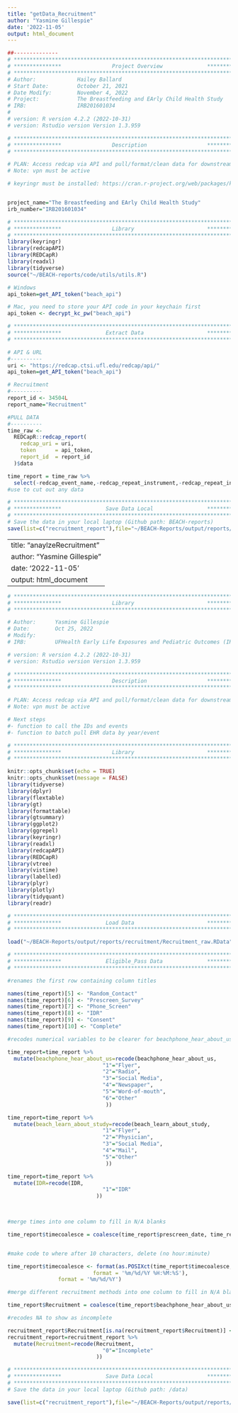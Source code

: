 ```yaml
---
title: "getData_Recruitment"
author: "Yasmine Gillespie"
date: '2022-11-05'
output: html_document
---
```


```r
##--------------
# **************************************************************************** #
# ***************                Project Overview              *************** #
# **************************************************************************** #
# Author:             Hailey Ballard
# Start Date:         October 21, 2021
# Date Modify:        November 4, 2022
# Project:            The Breastfeeding and EArly Child Health Study
# IRB:                IRB201601034
#
# version: R version 4.2.2 (2022-10-31)
# version: Rstudio version Version 1.3.959

# **************************************************************************** #
# ***************                Description                   *************** #
# **************************************************************************** #

# PLAN: Access redcap via API and pull/format/clean data for downstream analysis.
# Note: vpn must be active

# keyringr must be installed: https://cran.r-project.org/web/packages/keyringr/vignettes/Avoiding_plain_text_passwords_in_R_with_keyringr.html


project_name="The Breastfeeding and EArly Child Health Study"
irb_number="IRB201601034"

```


```r

# **************************************************************************** #
# ***************                Library                       *************** #
# **************************************************************************** #
library(keyringr)
library(redcapAPI)
library(REDCapR)
library(readxl)
library(tidyverse)
source("~/BEACH-reports/code/utils/utils.R")

```

```r
# Windows
api_token=get_API_token("beach_api")

```

```r
# Mac, you need to store your API code in your keychain first
api_token <- decrypt_kc_pw("beach_api")

```

```r

# **************************************************************************** #
# ***************              Extract Data                    *************** #
# **************************************************************************** #

# API & URL
#----------
uri <- "https://redcap.ctsi.ufl.edu/redcap/api/"
api_token=get_API_token("beach_api")

# Recruitment
#----------
report_id <- 34504L
report_name="Recruitment"

#PULL DATA
#----------
time_raw <-
  REDCapR::redcap_report(
    redcap_uri = uri,
    token      = api_token,
    report_id  = report_id
  )$data 

time_report = time_raw %>%
  select(-redcap_event_name,-redcap_repeat_instrument,-redcap_repeat_instance)
#use to cut out any data

```

```r
# **************************************************************************** #
# ***************              Save Data Local                 *************** #
# **************************************************************************** #
# Save the data in your local laptop (Github path: BEACH-reports)
save(list=c("recruitment_report"),file="~/BEACH-Reports/output/reports/recruitment/Recruitment_raw.RData")
```

---
title: "anaylzeRecruitment"
author: "Yasmine Gillespie"
date: '2022-11-05'
output: html_document
---

```r

# **************************************************************************** #
# ***************                Library                       *************** #
# **************************************************************************** #

# Author:      Yasmine Gillespie
# Date:        Oct 25, 2022 
# Modify:      
# IRB:         UFHealth Early Life Exposures and Pediatric Outcomes (IRB201601899) 

# version: R version 4.2.2 (2022-10-31)
# version: Rstudio version Version 1.3.959 

# **************************************************************************** #
# ***************                Description                   *************** #
# **************************************************************************** #

# PLAN: Access redcap via API and pull/format/clean data for downstream analysis.
# Note: vpn must be active

# Next steps
#- function to call the IDs and events
#- function to batch pull EHR data by year/event 


```

```r

# **************************************************************************** #
# ***************                Library                       *************** #
# **************************************************************************** #

knitr::opts_chunk$set(echo = TRUE)
knitr::opts_chunk$set(message = FALSE)
library(tidyverse)
library(dplyr)
library(flextable)
library(gt)
library(formattable)
library(gtsummary)
library(ggplot2)
library(ggrepel)
library(keyringr)
library(readxl)
library(redcapAPI)
library(REDCapR)
library(vtree)
library(vistime)
library(labelled)
library(plyr)
library(plotly)
library(tidyquant)
library(readr)
```

```r

# **************************************************************************** #
# ***************              Load Data                       *************** #
# ****************************************************************************#

load("~/BEACH-Reports/output/reports/recruitment/Recruitment_raw.RData")

```


```r

# **************************************************************************** #
# ***************              Eligible_Pass Data              *************** #
# **************************************************************************** #

#renames the first row containing column titles

names(time_report)[5] <- "Random_Contact"
names(time_report)[6] <- "Prescreen_Survey"
names(time_report)[7] <- "Phone_Screen"
names(time_report)[8] <- "IDR"
names(time_report)[9] <- "Consent"
names(time_report)[10] <- "Complete"
```

```r

#recodes numerical variables to be clearer for beachphone_hear_about_us, beach_learn_about_study, and IDR variables

time_report=time_report %>%
  mutate(beachphone_hear_about_us=recode(beachphone_hear_about_us,
                              "1"="Flyer",
                              "2"="Radio",
                              "3"="Social Media",
                              "4"="Newspaper",
                              "5"="Word-of-mouth",
                              "6"="Other"
                               ))

time_report=time_report %>%
  mutate(beach_learn_about_study=recode(beach_learn_about_study,
                              "1"="Flyer",
                              "2"="Physician",
                              "3"="Social Media",
                              "4"="Mail",
                              "5"="Other"
                               ))

time_report=time_report %>%
  mutate(IDR=recode(IDR,
                              "1"="IDR"
                            ))

                              
```

```r

#merge times into one column to fill in N/A blanks

time_report$timecoalesce = coalesce(time_report$prescreen_date, time_report$beach_encounter_date, time_report$beachphone_date)


#make code to where after 10 characters, delete (no hour:minute)

time_report$timecoalesce <- format(as.POSIXct(time_report$timecoalesce,
                           format = '%m/%d/%Y %H:%M:%S'),
                format = '%m/%d/%Y')

```

```r

#merge different recruitment methods into one column to fill in N/A blanks

time_report$Recruitment = coalesce(time_report$beachphone_hear_about_us, time_report$beach_learn_about_study, time_report$IDR)

```

```r

#recodes NA to show as incomplete

recruitment_report$Recruitment[is.na(recruitment_report$Recruitment)] <- 0
recruitment_report=recruitment_report %>%
  mutate(Recruitment=recode(Recruitment,
                              "0"="Incomplete"
                            ))

```

```r

# **************************************************************************** #
# ***************              Save Data Local                 *************** #
# **************************************************************************** #
# Save the data in your local laptop (Github path: /data)

save(list=c("recruitment_report"),file="~/BEACH-Reports/output/reports/recruitment/recruitment_clean.RData")

```
